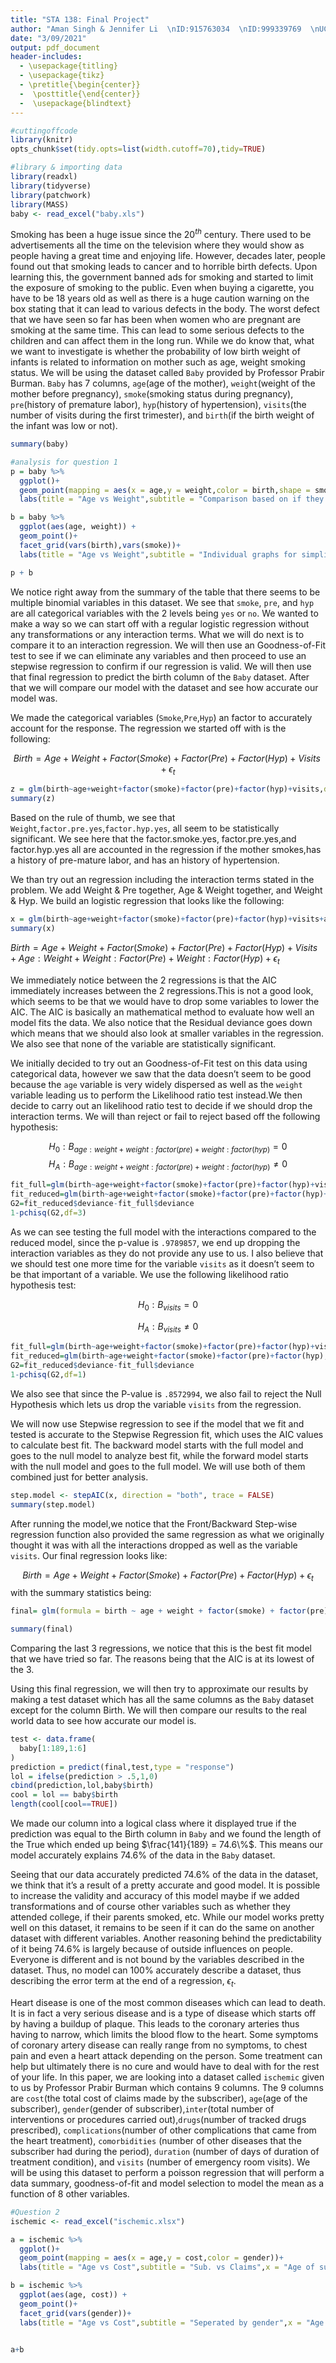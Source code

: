 ```yaml
---
title: "STA 138: Final Project"
author: "Aman Singh & Jennifer Li  \nID:915763034  \nID:999339769  \nUC Davis  \n Instructor: Prabir Burman  "
date: "3/09/2021"
output: pdf_document
header-includes:
  - \usepackage{titling}
  - \usepackage{tikz}
  - \pretitle{\begin{center}}
  -  \posttitle{\end{center}}
  -  \usepackage{blindtext}
---
```

\newpage
\begin{center}
\LARGE{Question 1: Low Birth Rate}
\end{center}
\newpage
```r
#cuttingoffcode
library(knitr)
opts_chunk$set(tidy.opts=list(width.cutoff=70),tidy=TRUE)
```
\newcommand*\circled[1]{\tikz[baseline=(char.base)]{
            \node[shape=circle,draw,inner sep=2pt] (char) {#1};}}
  
```r
#library & importing data
library(readxl)
library(tidyverse)
library(patchwork)
library(MASS)
baby <- read_excel("baby.xls")
```



\circled{I} \textbf{Introduction}

Smoking has been a huge issue since the $20^{th}$ century. There used to be advertisements all the time on the television where they would show as people having a great time and enjoying life. However, decades later, people found out that smoking leads to cancer and to horrible birth defects. Upon learning this, the government banned ads for smoking and started to limit the exposure of smoking to the public. Even when buying a cigarette, you have to be 18 years old as well as there is a huge caution warning on the box stating that it can lead to various defects in the body. The worst defect that we have seen so far has been when women who are pregnant are smoking at the same time. This can lead to some serious defects to the children and can affect them in the long run. While we do know that, what we want to investigate is whether the probability of low birth weight of infants is related to information on mother such as age, weight smoking status. We will be using the dataset called `Baby` provided by Professor Prabir Burman. `Baby` has 7 columns, `age`(age of the mother), `weight`(weight of the mother before pregnancy), `smoke`(smoking status during pregnancy), `pre`(history of premature labor), `hyp`(history of hypertension), `visits`(the number of visits during the first trimester), and `birth`(if the birth weight of the infant was low or not).

\circled{II} \textbf{Materials and Methods}

```r
summary(baby)
```

\begin{table}[ht]
\centering
\caption{Summary Statistics}
\begin{tabular}[t]{lcccc}
\hline
& \textbf{Age} & \textbf{Weight} & \textbf{Visits} & \textbf{Birth}\\
\hline
\textbf{Min:} & 14 & 80 & 0 & 0\\
\textbf{1st Qt.:} & 19 & 110 & 0 & 0\\
\textbf{Median:} & 23 & 121 & 0 & 1\\
\textbf{Mean:} & 23.24 & 129.8 & .7937 & .6878\\ 
\textbf{3rd Qt:} & 26 & 140 & 1 & 1\\ 
\textbf{Max:} & 45 & 250 & 6 & 1\\ 
\hline
\end{tabular}
\end{table}

```r
#analysis for question 1
p = baby %>%
  ggplot()+
  geom_point(mapping = aes(x = age,y = weight,color = birth,shape = smoke))+
  labs(title = "Age vs Weight",subtitle = "Comparison based on if they smoked or not",x = "Age of Mother",y = "Weight of mother",color = "Birth",caption = "Graph A",shape = "Smoke")

b = baby %>%
  ggplot(aes(age, weight)) + 
  geom_point()+
  facet_grid(vars(birth),vars(smoke))+
  labs(title = "Age vs Weight",subtitle = "Individual graphs for simplisticity",x = "Age of Mother",y = "Weight of mother",caption = "Graph B")

p + b
```

We notice right away from the summary of the table that there seems to be multiple binomial variables in this dataset. We see that `smoke`, `pre`, and `hyp` are all categorical variables with the 2 levels being `yes` or `no`. We wanted to make a way so we can start off with a regular logistic regression without any transformations or any interaction terms. What we will do next is to compare it to an interaction regression. We will then use an Goodness-of-Fit test to see if we can eliminate any variables and then proceed to use an stepwise regression to confirm if our regression is valid. We will then use that final regression to predict the birth column of the `Baby` dataset. After that we will compare our model with the dataset and see how accurate our model was.

\circled{III} \textbf{Results}

We made the categorical variables (`Smoke`,`Pre`,`Hyp`) an factor to accurately account for the response. The regression we started off with is the following:

$$Birth = Age + Weight + Factor(Smoke) + Factor(Pre) + Factor(Hyp) + Visits+ \epsilon_t$$

```r
z = glm(birth~age+weight+factor(smoke)+factor(pre)+factor(hyp)+visits,data=baby,family="binomial")
summary(z)
```
\begin{table}[ht]
\centering
\caption{Logistic Regression 1 Results:}
\begin{tabular}[t]{lcccc}
\hline
& \textbf{Estimate} & \textbf{Standard Error} & \textbf{Z-Value} & \textbf{P.Value}\\
\hline
\textbf{Intercept:} & -2.021488  & 1.113152 &  -1.816 & 0.06937\\
\textbf{Age:} & 0.059091 &  0.036965  & 1.599 & 0.10992\\
\textbf{Weight:} & 0.016086  & 0.006943 &  2.317 & 0.02051\\
\textbf{factor.smoke.yes:} & -0.513740 &  0.349295 & -1.471 & 0.14135\\ 
\textbf{factor.pre.yes:} & -1.798908 &  0.510014 & -3.527 & 0.00042\\ 
\textbf{factor.hyp.yes:} & -1.772643  & 0.717756 & -2.470 & 0.01352\\ 
\textbf{Visits:} & 0.032113 &  0.178906 &  0.179 & 0.85755\\ 
\hline
\end{tabular}
\bigskip

Null deviance: 234.67  on 188  degrees of freedom

Residual deviance: 202.15  on 182  degrees of freedom

AIC: 216.15
\end{table}
Based on the rule of thumb, we see that `Weight`,`factor.pre.yes`,`factor.hyp.yes`, all seem to be statistically significant. We see here that the factor.smoke.yes, factor.pre.yes,and factor.hyp.yes all are accounted in the regression if the mother smokes,has a history of pre-mature labor, and has an history of hypertension. 

We than try out an regression including the interaction terms stated in the problem. We add Weight & Pre together, Age & Weight together, and Weight & Hyp. We build an logistic regression that looks like the following:
```r
x = glm(birth~age+weight+factor(smoke)+factor(pre)+factor(hyp)+visits+age:weight+weight:factor(pre)+weight:factor(hyp),data=baby,family="binomial")
summary(x)
```
$Birth = Age + Weight + Factor(Smoke) + Factor(Pre) + Factor(Hyp) + Visits + Age:Weight + Weight:Factor(Pre) + Weight:Factor(Hyp)+ \epsilon_t$

\begin{table}[ht]
\centering
\caption{Logistic Regression 2 Results:}
\begin{tabular}[t]{lcccc}
\hline
& \textbf{Estimate} & \textbf{Standard Error} & \textbf{Z-Value} & \textbf{P.Value}\\
\hline
\textbf{Intercept:} & -3.2742473 & 3.9295522 & -0.833 & 0.405\\
\textbf{Age:} & 0.1165393 & 0.1682394 &  0.693 & 0.488\\
\textbf{Weight:} & 0.0258898 & 0.0304761 &  0.850  &  0.396\\
\textbf{factor.smoke.yes:} & -0.5087686 & 0.3545077 & -1.435  & 0.151\\ 
\textbf{factor.pre.yes:} & -2.6303649 & 2.8680721 & -0.917  &  0.359\\ 
\textbf{factor.hyp.yes:} & -1.6168753 & 2.6785514 & -0.604  &  0.546\\
\textbf{Visits:} & 0.0292054 & 0.1802465 &  0.162 &  0.871\\ 
\textbf{age:weight} & -0.0004465 & 0.0012718 & -0.351 & 0.726\\
\textbf{weight:factor(pre)yes} & 0.0064942 & 0.0222361  & 0.292  &  0.770\\
\textbf{weight:factor(hyp)yes} & -0.0009711 & 0.0171863 & -0.057 &  0.955\\
\hline
\end{tabular}
\bigskip

Null deviance: 234.67  on 188  degrees of freedom

Residual deviance: 201.96  on 179  degrees of freedom

AIC: 221.96
\end{table}
\newpage
We immediately notice between the 2 regressions is that the AIC immediately increases between the 2 regressions.This is not a good look, which seems to be that we would have to drop some variables to lower the AIC. The AIC is basically an mathematical method to evaluate how well an model fits the data. We also notice that the Residual deviance goes down which means that we should also look at smaller variables in the regression. We also see that none of the variable are statistically significant. 

We initially decided to try out an Goodness-of-Fit test on this data using categorical data, however we saw that the data doesn't seem to be good because the `age` variable is very widely dispersed as well as the `weight` variable leading us to perform the Likelihood ratio test instead.We then decide to carry out an likelihood ratio test to decide if we should drop the interaction terms. We will than reject or fail to reject based off the following hypothesis:

$$H_0: B_{age:weight+weight:factor(pre)+weight:factor(hyp)} = 0$$
$$H_A: B_{age:weight+weight:factor(pre)+weight:factor(hyp)} \ne 0$$

```r
fit_full=glm(birth~age+weight+factor(smoke)+factor(pre)+factor(hyp)+visits+age:weight+weight:factor(pre)+weight:factor(hyp),data=baby,family="binomial")
fit_reduced=glm(birth~age+weight+factor(smoke)+factor(pre)+factor(hyp)+visits,data=baby,family="binomial")
G2=fit_reduced$deviance-fit_full$deviance
1-pchisq(G2,df=3)
```

As we can see testing the full model with the interactions compared to the reduced model, since the p-value is `.9789857`, we end up dropping the interaction variables as they do not provide any use to us. I also believe that we should test one more time for the variable `visits` as it doesn't seem to be that important of a variable. We use the following likelihood ratio hypothesis test:

$$H_0: B_{visits} = 0$$

$$H_A: B_{visits} \ne 0$$


```r
fit_full=glm(birth~age+weight+factor(smoke)+factor(pre)+factor(hyp)+visits,data=baby,family="binomial")
fit_reduced=glm(birth~age+weight+factor(smoke)+factor(pre)+factor(hyp),data=baby,family="binomial")
G2=fit_reduced$deviance-fit_full$deviance
1-pchisq(G2,df=1)
```

We also see that since the P-value is `.8572994`, we also fail to reject the Null Hypothesis which lets us drop the variable `visits` from the regression. 

We will now use Stepwise regression to see if the model that we fit and tested is accurate to the Stepwise Regression fit, which uses the AIC values to calculate best fit. The backward model starts with the full model and goes to the null model to analyze best fit, while the forward model starts with the null model and goes to the full model. We will use both of them combined just for better analysis.

```r
step.model <- stepAIC(x, direction = "both", trace = FALSE)
summary(step.model)
```

After running the model,we notice that the Front/Backward Step-wise regression function also provided the same regression as what we originally thought it was with all the interactions dropped as well as the variable `visits`. Our final regression looks like:

$$Birth = Age + Weight + Factor(Smoke) + Factor(Pre) + Factor(Hyp) + \epsilon_t$$
with the summary statistics being:
```r
final= glm(formula = birth ~ age + weight + factor(smoke) + factor(pre) + factor(hyp), family = "binomial", data = baby)

summary(final)
```

\begin{table}[ht]
\centering
\caption{Logistic Regression 3 Results:}
\begin{tabular}[t]{lcccc}
\hline
& \textbf{Estimate} & \textbf{Standard Error} & \textbf{Z-Value} & \textbf{P.Value}\\
\hline
\textbf{Intercept:} & -3.2742473 & 3.9295522 & -0.833 & 0.405\\
\textbf{Age:} & 0.1165393 & 0.1682394 &  0.693 & 0.488\\
\textbf{Weight:} & 0.0258898 & 0.0304761 &  0.850  &  0.396\\
\textbf{factor.smoke.yes:} & -0.5087686 & 0.3545077 & -1.435  & 0.151\\ 
\textbf{factor.pre.yes:} & -2.6303649 & 2.8680721 & -0.917  &  0.359\\ 
\textbf{factor.hyp.yes} & -1.782710 &  0.716698 & -2.487 & 0.012868\\
\hline
\end{tabular}
\bigskip

Null deviance: 234.67  on 188  degrees of freedom

Residual deviance: 202.19  on 183  degrees of freedom

AIC: 214.19
\end{table}

Comparing the last 3 regressions, we notice that this is the best fit model that we have tried so far. The reasons being that the AIC is at its lowest of the 3. 

Using this final regression, we will then try to approximate our results by making a test dataset which has all the same columns as the `Baby` dataset except for the column Birth. We will then compare our results to the real world data to see how accurate our model is. 


```r
test <- data.frame(
  baby[1:189,1:6]
)
prediction = predict(final,test,type = "response")
lol = ifelse(prediction > .5,1,0)
cbind(prediction,lol,baby$birth)
cool = lol == baby$birth
length(cool[cool==TRUE])
```

We made our column into a logical class where it displayed true if the prediction was equal to the Birth column in `Baby` and we found the length of the True which ended up being $\frac{141}{189} = 74.6\%$. This means our model accurately explains 74.6% of the data in the `Baby` dataset.


\circled{IV} \textbf{Conclusion}

Seeing that our data accurately predicted 74.6% of the data in the dataset, we think that it's a result of a pretty accurate and good model. It is possible to increase the validity and accuracy of this model maybe if we added transformations and of course other variables such as whether they attended college, if their parents smoked, etc. While our model works pretty well on this dataset, it remains to be seen if it can do the same on another dataset with different variables. Another reasoning behind the predictability of it being 74.6% is largely because of outside influences on people. Everyone is different and is not bound by the variables described in the dataset. Thus, no model can 100% accurately describe a dataset, thus describing the error term at the end of a regression, $\epsilon_t$.


\newpage
\begin{center}
\LARGE{Question 2: Ischemic heart disease}
\end{center}

\newpage
\circled{I} \textbf{Introduction}

Heart disease is one of the most common diseases which can lead to death. It is in fact a very serious disease and is a type of disease which starts off by having a buildup of plaque. This leads to the coronary arteries thus having to narrow, which limits the blood flow to the heart. Some symptoms of coronary artery disease can really range from no symptoms, to chest pain and even a heart attack depending on the person. Some treatment can help but ultimately there is no cure and would have to deal with for the rest of your life. In this paper, we are looking into a dataset called `ischemic` given to us by Professor Prabir Burman which contains 9 columns. The 9 columns are `cost`(the total cost of claims made by the subscriber), `age`(age of the subscriber), `gender`(gender of subscriber),`inter`(total number of interventions or procedures carried out),`drugs`(number of tracked drugs prescribed), `complications`(number of other complications that came from the heart treatment), `comorbidities` (number of other diseases that the subscriber had during the period), `duration` (number of days of duration of treatment condition), and `visits` (number of emergency room visits). We will be using this dataset to perform a poisson regression that will perform a data summary, goodness-of-fit and model selection to model the mean as a function of 8 other variables.


\circled{II} \textbf{Materials and Methods}

```r
#Question 2
ischemic <- read_excel("ischemic.xlsx")
```
```r
a = ischemic %>%
  ggplot()+
  geom_point(mapping = aes(x = age,y = cost,color = gender))+
  labs(title = "Age vs Cost",subtitle = "Sub. vs Claims",x = "Age of subscriber",y = "Total cost of claims",color = "Gender",caption = "Graph C",shape = "Smoke")

b = ischemic %>%
  ggplot(aes(age, cost)) + 
  geom_point()+
  facet_grid(vars(gender))+
  labs(title = "Age vs Cost",subtitle = "Seperated by gender",x = "Age of subscriber",y = "Total cost of claims",caption = "Graph D")


a+b
```

\circled{III} \textbf{Results}

\circled{IV} \textbf{Conclusion}

\newpage
\circled{V} \center{\textbf{Code Appendix}}
```r
```

